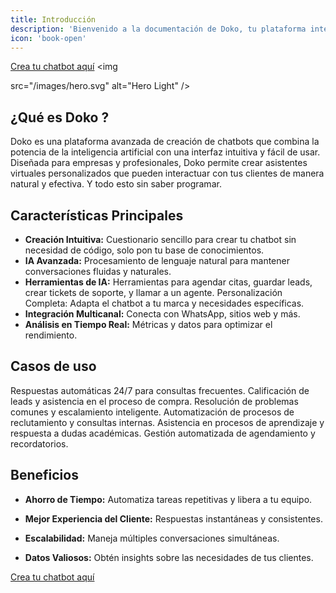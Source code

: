 ```yaml
---
title: Introducción 
description: 'Bienvenido a la documentación de Doko, tu plataforma integral para la creación y gestión de chatbots inteligentes.'
icon: 'book-open'
---
```

[Crea tu chatbot aquí](https://doko-ai.com/en/sign-up)
<img
 
  src="/images/hero.svg"
  alt="Hero Light"
/>

## ¿Qué es Doko ?

Doko es una plataforma avanzada de creación de chatbots que combina la potencia de la inteligencia artificial con una interfaz intuitiva y fácil de usar. Diseñada para empresas y profesionales, Doko permite crear asistentes virtuales personalizados que pueden interactuar con tus clientes de manera natural y efectiva. Y todo esto sin saber programar.



## Características Principales

- **Creación Intuitiva:** Cuestionario sencillo para crear tu chatbot sin necesidad de código, solo pon tu base de conocimientos.
- **IA Avanzada:** Procesamiento de lenguaje natural para mantener conversaciones fluidas y naturales.
- **Herramientas de IA:** Herramientas para agendar citas, guardar leads, crear tickets de soporte, y llamar a un agente.
Personalización Completa: Adapta el chatbot a tu marca y necesidades específicas.
- **Integración Multicanal:** Conecta con WhatsApp, sitios web y más.
- **Análisis en Tiempo Real:** Métricas y datos para optimizar el rendimiento.

## Casos de uso

<CardGroup cols={2}>
  <Card
    title="Atención al Cliente"
    icon="headset"
  >
    Respuestas automáticas 24/7 para consultas frecuentes.
  </Card>
  <Card
    title="Ventas"
    icon="cart-shopping"
  >
    Calificación de leads y asistencia en el proceso de compra.
  </Card>
  <Card
    title="Soporte Técnico" 
    icon="wrench"
  >
    Resolución de problemas comunes y escalamiento inteligente.
  </Card>
  <Card
    title="Recursos Humanos"
    icon="users"
  >
    Automatización de procesos de reclutamiento y consultas internas.
  </Card>
  <Card
    title="Educación"
    icon="graduation-cap"
  >
    Asistencia en procesos de aprendizaje y respuesta a dudas académicas.
  </Card>
  <Card
    title="Reservas y Citas"
    icon="calendar"
  >
    Gestión automatizada de agendamiento y recordatorios.
  </Card>
</CardGroup>



## Beneficios

- <Icon icon="rocket" /> **Ahorro de Tiempo:** Automatiza tareas repetitivas y libera a tu equipo.

- <Icon icon="comments" /> **Mejor Experiencia del Cliente:** Respuestas instantáneas y consistentes.

- <Icon icon="chart-line" /> **Escalabilidad:** Maneja múltiples conversaciones simultáneas.

- <Icon icon="chart-pie" /> **Datos Valiosos:** Obtén insights sobre las necesidades de tus clientes.


[Crea tu chatbot aquí](https://doko-ai.com/en/sign-up)